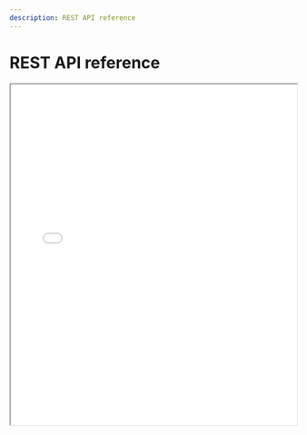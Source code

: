```yaml
---
description: REST API reference
---
```


# REST API reference

<iframe
    title="conda-store-ui components"
    src={`/rest-api.html`}
    width="100%"
    height="600"
></iframe>
